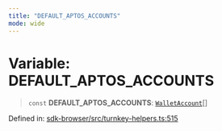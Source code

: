 ```yaml
---
title: "DEFAULT_APTOS_ACCOUNTS"
mode: wide
---
```

  
# Variable: DEFAULT\_APTOS\_ACCOUNTS

> `const` **DEFAULT\_APTOS\_ACCOUNTS**: [`WalletAccount`](../WalletAccount/readme)[]

Defined in: [sdk-browser/src/turnkey-helpers.ts:515](https://github.com/tkhq/sdk/blob/main/packages/sdk-browser/src/turnkey-helpers.ts#L515)
